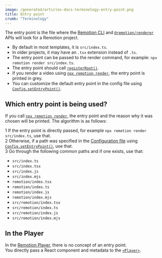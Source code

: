 ```yaml
---
image: /generated/articles-docs-terminology-entry-point.png
title: Entry point
crumb: "Terminology"
---
```


The entry point is the file where the [Remotion CLI](/docs/cli) and [`@remotion/renderer`](/docs/renderer) APIs will look for a Remotion project.

- By default in most templates, it is `src/index.ts`.
- In older projects, it may have an `.tsx` extension instead of `.ts`.
- The entry point can be passed to the render command, for example: `npx remotion render src/index.ts`.
- The entry point should call [`registerRoot()`](/docs/register-root).
- If you render a video using [`npx remotion render`](/docs/cli/render), the entry point is printed in grey.
- You can customize the default entry point in the config file using [`Config.setEntryPoint()`](/docs/config#setentrypoint).

## Which entry point is being used?

If you call [`npx remotion render`](/docs/cli/render), the entry point and the reason why it was chosen will be printed. The algorithm is as follows:

<Step>1</Step> If the entry point is directly passed, for example <code>npx remotion render src/index.ts</code>, use that.<br/>
<Step>2</Step> Otherwise, if a path was specified in the <a href="/docs/config">Configuration file</a> using <a href="/docs/config#setentrypoint"><code>Config.setEntryPoint()</code></a>, use that. <br/>
<Step>3</Step> Go through the following common paths and if one exists, use that:

<ul>
<li><code>src/index.ts</code></li>
<li><code>src/index.tsx</code></li>
<li><code>src/index.js</code></li>
<li><code>src/index.mjs</code></li>
<li><code>remotion/index.tsx</code></li>
<li><code>remotion/index.ts</code></li>
<li><code>remotion/index.js</code></li>
<li><code>remotion/index.mjs</code></li>
<li><code>src/remotion/index.tsx</code></li>
<li><code>src/remotion/index.ts</code></li>
<li><code>src/remotion/index.js</code></li>
<li><code>src/remotion/index.mjs</code></li>
</ul>

## In the Player

In the [Remotion Player](/docs/terminology/player), there is no concept of an entry point.  
You directly pass a React component and metadata to the [`<Player>`](/docs/player/player).
